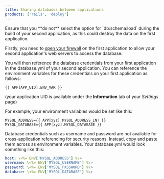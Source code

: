 ```yaml
---
title: Sharing databases between applications
products: ['rails', 'deploy']
---
```


<Callout type="warning" title="Do not run db:schema:load">
Ensure that you **do not** select the option for `db:schema:load` during the build of your second application, as this could destroy the data on the first application.
</Callout>

Firstly, you need to [open your firewall](/:product/:version?/security/firewall-rule) on the first application to allow your second application's web servers to access the database.

You will then reference the database credentials from your first application in the database.yml of your second application. You can reference the environment variables for these credentials on your first application as follows:

```shell
{{ APP[APP_UID].ENV_VAR }}
```
(your application UID is available under the **Information** tab of your *Settings* page)

For example, your environment variables would be set like this:

```shell
MYSQL_ADDRESS={{ APP[xyz].MYSQL_ADDRESS_INT }}
MYSQL_DATABASE={{ APP[xyz].MYSQL_DATABASE }}
```

Database credentials such as username and password are not available for cross-application referencing for security reasons. Instead, copy and paste them across as environment variables. Your database.yml would look something like this:

```yaml
host: \<%= ENV['MYSQL_ADDRESS'] %\>
username: \<%= ENV['MYSQL_USERNAME'] %\>
password: \<%= ENV['MYSQL_PASSWORD'] %\>
database: \<%= ENV['MYSQL_DATABASE'] %\>
```

